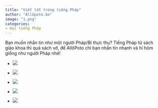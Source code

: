 ```yaml
---
title: "Viết tắt trong tiếng Pháp"
author: "Allôpoto.be"
image: "1.png"
categories:
- Học tiếng Pháp 
---
```


Bạn muốn nhắn tin như một người Pháp/Bỉ thực thụ?
Tiếng Pháp từ sách giáo khoa thì quá sách vở, để AllôPoto chỉ bạn nhắn tin nhanh và hí hỏm giống như người Pháp nhé!

-   ![](2.png)

-   ![](3.png)

-   ![](4.png)

-   ![](5.png)

-   ![](6.png)
